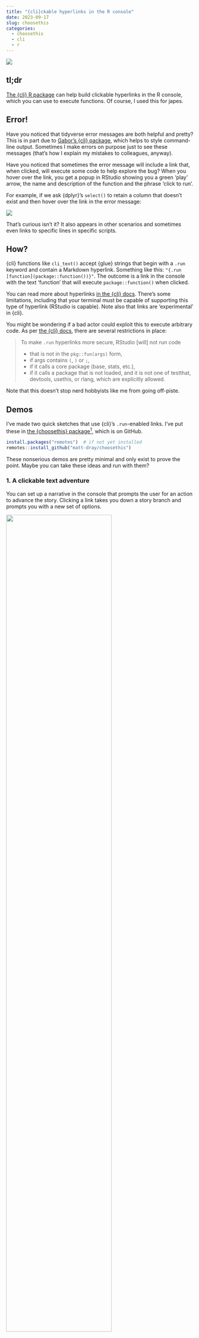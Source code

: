 ```yaml
---
title: "{cli}ckable hyperlinks in the R console"
date: 2023-09-17
slug: choosethis
categories:
  - choosethis
  - cli
  - r
---
```


![](resources/virus.png){fig-alt="Text saying 'definitely not a virus' with a clickable link underneath that says 'not a virus'. The mouse hovers and has a popup saying 'virus!'"}

## tl;dr

[The {cli} R package](https://cli.r-lib.org/index.html) can help build clickable hyperlinks in the R console, which you can use to execute functions. Of course, I used this for japes.

## Error!

Have you noticed that tidyverse error messages are both helpful and pretty? This is in part due to [Gabor's {cli} package](https://cli.r-lib.org/index.html), which helps to style command-line output. Sometimes I make errors on purpose just to see these messages (that's how I explain my mistakes to colleagues, anyway). 

Have you noticed that sometimes the error message will include a link that, when clicked, will execute some code to help explore the bug? When you hover over the link, you get a popup in RStudio showing you a green 'play' arrow, the name and description of the function and the phrase 'click to run'.

For example, if we ask {dplyr}'s `select()` to retain a column that doesn't exist and then hover over the link in the error message:

![](resources/cli.png){fig.alt="The function 'select' from the 'dplyr' package has been run in the RStudio console with the 'mtcars' dataset and passing the column name 'x'. This column doesn't exist in the dataset, so there's a warning: 'can't subset columns that don't exist'. Beneath that is a clickable link to run the function 'rlang::last_trace', which on hover shows a popup that describes the function and says 'click to run'."}

That's curious isn't it? It also appears in other scenarios and sometimes even links to specific lines in specific scripts.

## How?

{cli} functions like `cli_text()` accept {glue} strings that begin with a `.run` keyword and contain a Markdown hyperlink. Something like this: `"{.run [function](package::function())}"`. The outcome is a link in the console with the text 'function' that will execute `package::function()` when clicked. 

You can read more about hyperlinks [in the {cli} docs](https://cli.r-lib.org/reference/links.html). There's some limitations, including that your terminal must be capable of supporting this type of hyperlink (RStudio is capable). Note also that links are 'experimental' in {cli}.

You might be wondering if a bad actor could exploit this to execute arbitrary code. As per [the {cli} docs](https://cli.r-lib.org/reference/links.html?q=run#security-considerations), there are several restrictions in place:

>To make `.run` hyperlinks more secure, RStudio [will] not run code
>
>* that is not in the `pkg::fun(args)` form,
>* if args contains `(`, `)` or `;`,
>* if it calls a core package (base, stats, etc.),
>* if it calls a package that is not loaded, and it is not one of testthat, devtools, usethis, or rlang, which are explicitly allowed.

Note that this doesn't stop nerd hobbyists like me from going off-piste.

## Demos

I've made two quick sketches that use {cli}'s `.run`-enabled links. I've put these in [the {choosethis} package](https://github.com/matt-dray/choosethis)[^usethis], which is on GitHub.

```r
install.packages("remotes")  # if not yet installed
remotes::install_github("matt-dray/choosethis")
```

These nonserious demos are pretty minimal and only exist to prove the point. Maybe you can take these ideas and run with them?

### 1. A clickable text adventure

You can set up a narrative in the console that prompts the user for an action to advance the story. Clicking a link takes you down a story branch and prompts you with a new set of options.

![](resources/adventure.gif){fig-alt="A gif of the R console. The function 'begin' is run from the 'choosethis' package, which prints the message 'you reach a fork in the road'. Two clickable options are presented: go left or go right. The user clicks 'go right' and this automatically runs the 'right' function and outputs the text 'you died'." width="75%" fig-align="left"}

In other words, a classic text adventure in with the flavour of a '[Choose Your Own Adventure](https://en.wikipedia.org/wiki/Choose_Your_Own_Adventure)' book.

This works by setting up a function for each option. Click a link and it will run that function, which itself will present more clickable options with their own underlying functions. And so on. In this demo, the chain starts when the user runs `choosethis::begin()`.

Of course, the more complicated the story, the more functions there are to create and maintain.

### 2. An R GUI

[Adriana](https://www.rostrum.blog/about#adriana-de-palma) suggested that `.run` could be used to create a sort-of 'clickable R interface' to do away with all that pesky typing and emulate superior statistical packages like SPSS, lol. She was definitely joking[^lawyers], but like, you _could_ do something like that, right?[^should]

But this is... tricky. First there's the limitations of `.run` itself, but the user prompts could also become overwhelming. For example, if you want to summarise a data.frame. Which columns should be summarised? Do you want the sum or mean or something else? Should NAs be ignored? And so on.

I made a tiny demo of this anyway. The user runs `choosethis::ask_col_means()` with a data.frame and they're presented the names of any numeric columns as clickable links. The dataframe and selected column name are passed to `choosethis::get_mean()`, a bespoke function for calculating the summary.

![](resources/mean.gif){fig-alt="Gif of the R console. The 'ask_col_mean' function is run from the 'choosethis' package. The Palmer penguins dataset is passed as the only argument. The user is then prompted with the message 'what column would you like the mean of' and it presents a number of clickable column names. 'bill_depth_mm' is clicked and the console outputs the answer. This is repeated for the column 'body_mass_g'." width="100%" fig-align="left"}

Yes, due (I think) to the limitations of `.run`, we need a separate function in the package to calculate the mean for us (at least I think that's the case). You can see how tedious it would be to wrap loads of potential summary functions using this approach.

### 3. Bonus: de-linkification

It feels a bit mean to write an exciting text adventure that people can't play if their terminal doesn't support hyperlinks. So you can check the user's console and either provide them an executable link, or otherwise print the underlying expression to copy-paste.

To perform this check, you can use `cli::ansi_has_hyperlink_support()`[^tim]. I added the argument `show_links` to the `choosethis::begin()` function that defaults to this:

```r
getOption("choosethis.show_links", cli::ansi_has_hyperlink_support())
```

By making this an option, the user can set `options(choosethis.show_links = FALSE)` to avoid seeing links even if their terminal supports them.

## Hype man

So yeah, hyperlinks are 'experimental' in {cli} and—quite rightly—they're limited to prevent nefarious activity. Everything I've created here might stop working tomorrow. And of course, the intent for links is to help people with errors, not mess around. But it is fun isn't it?

I'd be interested to know if anyone is already using {cli}-enacted links in their packages, or if the ideas in {choosethis} spark some inspiration.

## Environment {.appendix}

<details><summary>Session info</summary>
```r
cat("Last rendered:", format(Sys.time(), usetz = TRUE)); sessionInfo()
```
</details>

[^tim]: Thanks to [Tim](https://fosstodon.org/@_TimTaylor) for suggesting a method for using options in this function.
[^should]: Doesn't mean you should, amirite.
[^lawyers]: My lawyers have insisted I must clarify that, unequivocally, she definitely does not want R to be corrupted into an SPSS-like thing.
[^usethis]: Yes, a very clever pun on {usethis}, but infinitely less useful than that package.